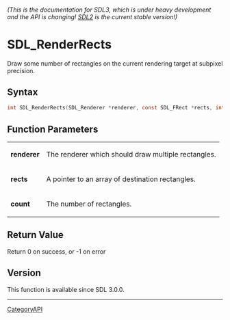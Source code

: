 ====== (This is the documentation for SDL3, which is under heavy development and the API is changing! [https://wiki.libsdl.org/SDL2/ SDL2] is the current stable version!) ======
= SDL_RenderRects =

Draw some number of rectangles on the current rendering target at subpixel precision.

== Syntax ==

<syntaxhighlight lang='c'>
int SDL_RenderRects(SDL_Renderer *renderer, const SDL_FRect *rects, int count);
</syntaxhighlight>

== Function Parameters ==

{|
|'''renderer'''
|The renderer which should draw multiple rectangles.
|-
|'''rects'''
|A pointer to an array of destination rectangles.
|-
|'''count'''
|The number of rectangles.
|}

== Return Value ==

Return 0 on success, or -1 on error

== Version ==

This function is available since SDL 3.0.0.

----
[[CategoryAPI]]



